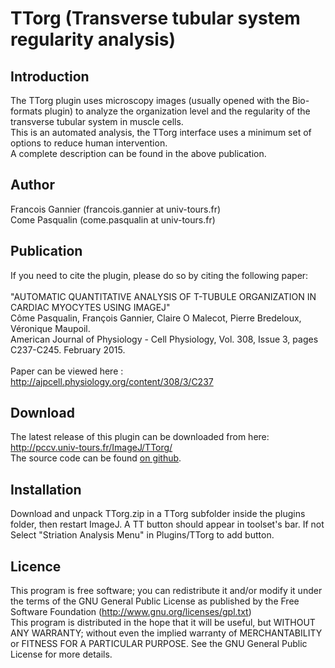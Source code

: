 = TTorg (Transverse tubular system regularity analysis) =

== Introduction ==
The TTorg plugin uses microscopy images (usually opened with the Bio-formats plugin) to analyze the organization level and the regularity of the transverse tubular system in muscle cells. 
<br />This is an automated analysis, the TTorg interface uses a minimum set of options to reduce human intervention.
<br />A complete description can be found in the above publication.

{{http://pccv.univ-tours.fr/ImageJ/TTorg/img/fft.png?800x500}}

== Author ==
Francois Gannier (francois.gannier at univ-tours.fr)<br />Come Pasqualin (come.pasqualin at univ-tours.fr)

== Publication ==
If you need to cite the plugin, please do so by citing the following paper: <br /><br />
"AUTOMATIC QUANTITATIVE ANALYSIS OF T-TUBULE ORGANIZATION IN CARDIAC MYOCYTES USING IMAGEJ"<br />Côme Pasqualin, François Gannier, Claire O Malecot, Pierre Bredeloux, Véronique Maupoil.<br />American Journal of Physiology - Cell Physiology, Vol. 308, Issue 3, pages C237-C245. February 2015.<br /><br />Paper can be viewed here : [[http://ajpcell.physiology.org/content/308/3/C237]]

== Download ==
The latest release of this plugin can be downloaded from here: [[http://pccv.univ-tours.fr/ImageJ/TTorg/]]
<br />The source code can be found [[https://github.com/PCCV/TTorg | on github]].

== Installation ==
Download and unpack TTorg.zip in a TTorg subfolder inside the plugins folder, then restart ImageJ. A TT button should appear in toolset's bar. If not Select "Striation Analysis Menu" in Plugins/TTorg to add button. 

== Licence ==
This program is free software; you can redistribute it and/or modify it under the terms of the GNU General Public License as published by the Free Software Foundation ([[http://www.gnu.org/licenses/gpl.txt]])<br />
This program is distributed in the hope that it will be useful, but WITHOUT ANY WARRANTY; without even the implied warranty of MERCHANTABILITY or FITNESS FOR A PARTICULAR PURPOSE. See the GNU General Public License for more details. 
